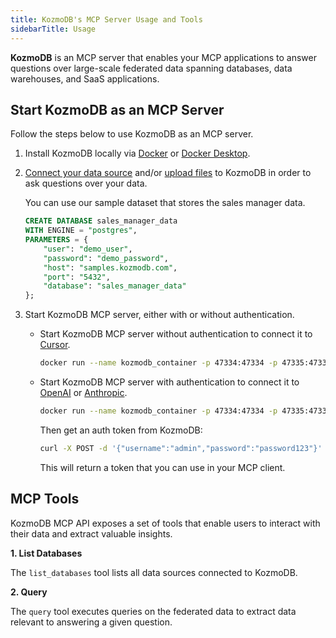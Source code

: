 ```yaml
---
title: KozmoDB's MCP Server Usage and Tools
sidebarTitle: Usage
---
```


**KozmoDB** is an MCP server that enables your MCP applications to answer questions over large-scale federated data spanning databases, data warehouses, and SaaS applications.

## Start KozmoDB as an MCP Server

Follow the steps below to use KozmoDB as an MCP server.

1. Install KozmoDB locally via [Docker](https://docs.kozmodb.com/setup/self-hosted/docker) or [Docker Desktop](https://docs.kozmodb.com/setup/self-hosted/docker-desktop).

2. [Connect your data source](/kozmodb_sql/sql/create/database) and/or [upload files](/kozmodb_sql/sql/create/file) to KozmoDB in order to ask questions over your data.

    <Accordion title="Sample Data">
    You can use our sample dataset that stores the sales manager data.

    ```sql
    CREATE DATABASE sales_manager_data
    WITH ENGINE = "postgres",
    PARAMETERS = {
        "user": "demo_user",
        "password": "demo_password",
        "host": "samples.kozmodb.com",
        "port": "5432",
        "database": "sales_manager_data"
    };
    ```
    </Accordion>

3. Start KozmoDB MCP server, either with or without authentication.

    * Start KozmoDB MCP server without authentication to connect it to [Cursor](/mcp/cursor_usage).

        ```bash
        docker run --name kozmodb_container -p 47334:47334 -p 47335:47335 digitranslab/kozmodb
        ```

    * Start KozmoDB MCP server with authentication to connect it to [OpenAI](/mcp/openai) or [Anthropic](/mcp/anthropic).

        ```bash
        docker run --name kozmodb_container -p 47334:47334 -p 47335:47335 -e KOZMODB_USERNAME=admin -e KOZMODB_PASSWORD=password123 digitranslab/kozmodb
        ```

        Then get an auth token from KozmoDB:
        ```bash
        curl -X POST -d '{"username":"admin","password":"password123"}' -H "Content-Type: application/json" http://localhost:47334/api/login
        ```
        This will return a token that you can use in your MCP client.



## MCP Tools

KozmoDB MCP API exposes a set of tools that enable users to interact with their data and extract valuable insights.

**1. List Databases**

The `list_databases` tool lists all data sources connected to KozmoDB.

**2. Query**

The `query` tool executes queries on the federated data to extract data relevant to answering a given question.
